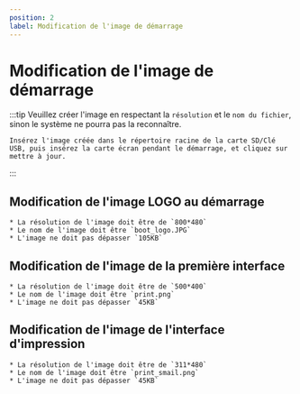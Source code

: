```yaml
---
position: 2
label: Modification de l'image de démarrage
---
```


# Modification de l'image de démarrage
:::tip
    Veuillez créer l'image en respectant la `résolution` et le `nom du fichier`, sinon le système ne pourra pas la reconnaître.

    Insérez l'image créée dans le répertoire racine de la carte SD/Clé USB, puis insérez la carte écran pendant le démarrage, et cliquez sur mettre à jour.
:::
## Modification de l'image LOGO au démarrage

    * La résolution de l'image doit être de `800*480`
    * Le nom de l'image doit être `boot_logo.JPG`
    * L'image ne doit pas dépasser `105KB`




## Modification de l'image de la première interface

    * La résolution de l'image doit être de `500*400`
    * Le nom de l'image doit être `print.png`
    * L'image ne doit pas dépasser `45KB`



## Modification de l'image de l'interface d'impression

    * La résolution de l'image doit être de `311*480`
    * Le nom de l'image doit être `print_smail.png`
    * L'image ne doit pas dépasser `45KB`
